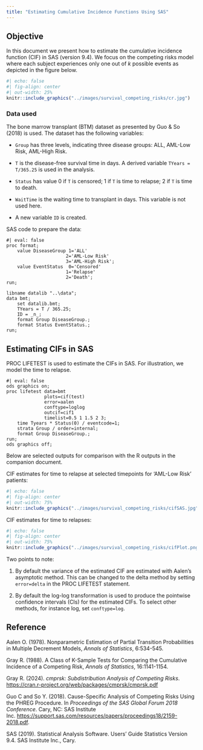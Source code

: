 ```yaml
---
title: "Estimating Cumulative Incidence Functions Using SAS"
---
```


## Objective

In this document we present how to estimate the cumulative incidence function (CIF) in SAS (version 9.4). We focus on the competing risks model where each subject experiences only one out of *k* possible events as depicted in the figure below.

```r
#| echo: false
#| fig-align: center
#| out-width: 25%
knitr::include_graphics("../images/survival_competing_risks/cr.jpg")
```

### Data used

The bone marrow transplant (BTM) dataset as presented by Guo & So (2018) is used. The dataset has the following variables:

-   `Group` has three levels, indicating three disease groups: ALL, AML-Low Risk, AML-High Risk.

-   `T` is the disease-free survival time in days. A derived variable `TYears = T/365.25` is used in the analysis.

-   `Status` has value 0 if `T` is censored; 1 if `T` is time to relapse; 2 if `T` is time to death.

-   `WaitTime` is the waiting time to transplant in days. This variable is not used here.

-   A new variable `ID` is created.

SAS code to prepare the data:

```sas
#| eval: false
proc format;
    value DiseaseGroup 1='ALL'
                      2='AML-Low Risk'
                      3='AML-High Risk';
    value EventStatus  0='Censored'
                      1='Relapse'
                      2='Death';
run;

libname datalib "..\data";
data bmt;
    set datalib.bmt;
    TYears = T / 365.25;
    ID = _n_;
    format Group DiseaseGroup.;
    format Status EventStatus.;
run;
```

## Estimating CIFs in SAS

PROC LIFETEST is used to estimate the CIFs in SAS. For illustration, we model the time to relapse.  

```sas
#| eval: false
ods graphics on;
proc lifetest data=bmt 
              plots=cif(test) 
              error=aalen
              conftype=loglog
              outcif=cif1 
              timelist=0.5 1 1.5 2 3; 
    time Tyears * Status(0) / eventcode=1; 
    strata Group / order=internal; 
    format Group DiseaseGroup.;
run; 
ods graphics off;
```

Below are selected outputs for comparison with the R outputs in the companion document.

CIF estimates for time to relapse at selected timepoints for 'AML-Low Risk' patients:

```r
#| echo: false
#| fig-align: center
#| out-width: 75%
knitr::include_graphics("../images/survival_competing_risks/cifSAS.jpg")
```

CIF estimates for time to relapses:

```r
#| echo: false
#| fig-align: center
#| out-width: 75%
knitr::include_graphics("../images/survival_competing_risks/cifPlot.png")
```

Two points to note:

1.  By default the variance of the estimated CIF are estimated with Aalen's asymptotic method. This can be changed to the delta method by setting `error=delta` in the PROC LIFETEST statement.

2.  By default the log-log transformation is used to produce the pointwise confidence intervals (CIs) for the estimated CIFs. To select other methods, for instance log, set `conftype=log`.

## Reference

Aalen O. (1978). Nonparametric Estimation of Partial Transition Probabilities in Multiple Decrement Models, *Annals of Statistics*, 6:534-545.

Gray R. (1988). A Class of K-Sample Tests for Comparing the Cumulative Incidence of a Competing Risk, *Annals of Statistics*, 16:1141-1154.

Gray R. (2024). *cmprsk: Subdistribution Analysis of Competing Risks*. <https://cran.r-project.org/web/packages/cmprsk/cmprsk.pdf>

Guo C and So Y. (2018). Cause-Specific Analysis of Competing Risks Using the PHREG Procedure. In *Proceedings of the SAS Global Forum 2018 Conference*. Cary, NC: SAS Institute Inc. <https://support.sas.com/resources/papers/proceedings18/2159-2018.pdf>.

SAS (2019). Statistical Analysis Software. Users' Guide Statistics Version 9.4. SAS Institute Inc., Cary.
